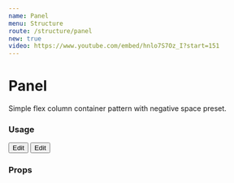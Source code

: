 ```yaml
---
name: Panel
menu: Structure
route: /structure/panel
new: true
video: https://www.youtube.com/embed/hnlo7S7Oz_I?start=151
---
```



# Panel

Simple flex column container pattern with negative space preset.

### Usage

<Playground>
  <div className="max-w-lg">
    <Panel title="Account Contacts" className="gap-6">
      <Bracket>
        <AvatarLockup
          imageUrl="https://avatars1.githubusercontent.com/u/194885"
          title="Drew Lustro"
        />
        <Button variant="gray">Edit</Button>
      </Bracket>
      <Bracket>
        <AvatarLockup
          imageUrl="https://avatars1.githubusercontent.com/u/56262247"
          title="Vishal Jeet"
        />
        <Button variant="gray">Edit</Button>
      </Bracket>
    </Panel>
  </div>
</Playground>

### Props

<Props of={Panel} />
